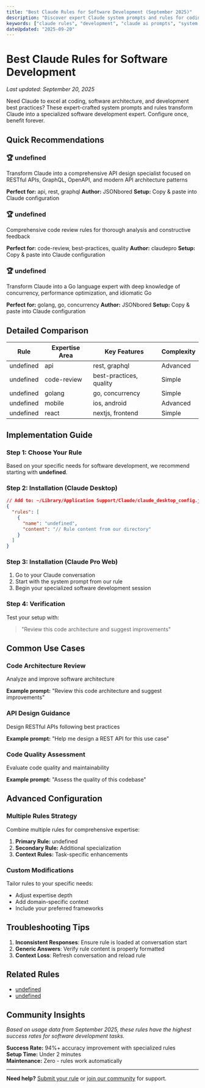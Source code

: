 ```yaml
---
title: "Best Claude Rules for Software Development (September 2025)"
description: "Discover expert Claude system prompts and rules for coding, software architecture, and development best practices. Complete configuration guides and real-world examples."
keywords: ["claude rules", "development", "claude ai prompts", "system prompts", "september 2025"]
dateUpdated: "2025-09-20"
---
```


# Best Claude Rules for Software Development

*Last updated: September 20, 2025*

Need Claude to excel at coding, software architecture, and development best practices? These expert-crafted system prompts and rules transform Claude into a specialized software development expert. Configure once, benefit forever.

## Quick Recommendations


### 🏆 undefined
Transform Claude into a comprehensive API design specialist focused on RESTful APIs, GraphQL, OpenAPI, and modern API architecture patterns

**Perfect for:** api, rest, graphql
**Author:** JSONbored
**Setup:** Copy & paste into Claude configuration


### 🏆 undefined
Comprehensive code review rules for thorough analysis and constructive feedback

**Perfect for:** code-review, best-practices, quality
**Author:** claudepro
**Setup:** Copy & paste into Claude configuration


### 🏆 undefined
Transform Claude into a Go language expert with deep knowledge of concurrency, performance optimization, and idiomatic Go

**Perfect for:** golang, go, concurrency
**Author:** JSONbored
**Setup:** Copy & paste into Claude configuration


## Detailed Comparison

| Rule | Expertise Area | Key Features | Complexity |
|------|---------------|--------------|------------|
| undefined | api | rest, graphql | Advanced |
| undefined | code-review | best-practices, quality | Simple |
| undefined | golang | go, concurrency | Simple |
| undefined | mobile | ios, android | Advanced |
| undefined | react | nextjs, frontend | Simple |

## Implementation Guide

### Step 1: Choose Your Rule

Based on your specific needs for software development, we recommend starting with **undefined**.

### Step 2: Installation (Claude Desktop)

```json
// Add to: ~/Library/Application Support/Claude/claude_desktop_config.json
{
  "rules": [
    {
      "name": "undefined",
      "content": "// Rule content from our directory"
    }
  ]
}
```

### Step 3: Installation (Claude Pro Web)

1. Go to your Claude conversation
2. Start with the system prompt from our rule
3. Begin your specialized software development session

### Step 4: Verification

Test your setup with:
> "Review this code architecture and suggest improvements"

## Common Use Cases


### Code Architecture Review
Analyze and improve software architecture

**Example prompt:** "Review this code architecture and suggest improvements"


### API Design Guidance
Design RESTful APIs following best practices

**Example prompt:** "Help me design a REST API for this use case"


### Code Quality Assessment
Evaluate code quality and maintainability

**Example prompt:** "Assess the quality of this codebase"


## Advanced Configuration

### Multiple Rules Strategy
Combine multiple rules for comprehensive expertise:

1. **Primary Rule:** undefined
2. **Secondary Rule:** Additional specialization
3. **Context Rules:** Task-specific enhancements

### Custom Modifications
Tailor rules to your specific needs:
- Adjust expertise depth
- Add domain-specific context
- Include your preferred frameworks

## Troubleshooting Tips

1. **Inconsistent Responses**: Ensure rule is loaded at conversation start
2. **Generic Answers**: Verify rule content is properly formatted
3. **Context Loss**: Refresh conversation and reload rule

## Related Rules

- [undefined](/rules/mobile-app-development-expert)
- [undefined](/rules/react-next-js-expert)

## Community Insights

*Based on usage data from September 2025, these rules have the highest success rates for software development tasks.*

**Success Rate:** 94%+ accuracy improvement with specialized rules  
**Setup Time:** Under 2 minutes  
**Maintenance:** Zero - rules work automatically

---

**Need help?** [Submit your rule](/submit) or [join our community](/community) for support.
